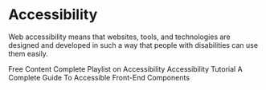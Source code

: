 # Accessibility
Web accessibility means that websites, tools, and technologies are designed and developed in such a way that people with disabilities can use them easily.

<ResourceGroupTitle>Free Content</ResourceGroupTitle>
<BadgeLink badgeText='Watch' href='https://youtube.com/playlist?list=PLNYkxOF6rcICWx0C9LVWWVqvHlYJyqw7g'>Complete Playlist on Accessibility</BadgeLink>
<BadgeLink badgeText='Read' colorScheme='yellow' href='https://www.w3schools.com/accessibility/index.php'>Accessibility Tutorial</BadgeLink>
<BadgeLink badgeText='Read' colorScheme='yellow' href='https://www.smashingmagazine.com/2021/03/complete-guide-accessible-front-end-components/'>A Complete Guide To Accessible Front-End Components</BadgeLink>
